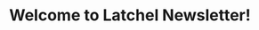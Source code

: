 ---
title: "Welcome to Latchel Newsletter!"
description: "More about Latchel's new product releases on this page. Stay tune!"
sidebarTitle: "Overview"
---
